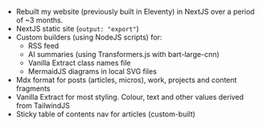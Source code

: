 - Rebuilt my website (previously built in Eleventy) in NextJS over a period of ~3 months.
- NextJS static site (`output: "export"`) 
- Custom builders (using NodeJS scripts) for:
  - RSS feed
  - AI summaries (using Transformers.js with bart-large-cnn)
  - Vanilla Extract class names file
  - MermaidJS diagrams in local SVG files
- Mdx format for posts (articles, micros), work, projects and content fragments
- Vanilla Extract for most styling. Colour, text and other values derived from TailwindJS
- Sticky table of contents nav for articles (custom-built)